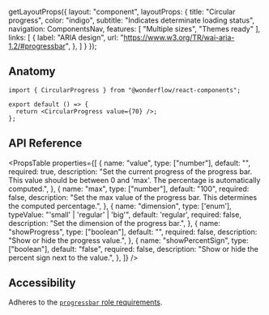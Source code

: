 
  getLayoutProps({
    layout: "component",
    layoutProps: {
      title: "Circular progress",
      color: "indigo",
      subtitle: "Indicates determinate loading status",
      navigation: ComponentsNav,
      features: [
        "Multiple sizes",
        "Themes ready"
      ],
      links: [
        {
          label: "ARIA design",
          url: "https://www.w3.org/TR/wai-aria-1.2/#progressbar",
        },
      ]
    }
  });

<LiveArea>
  <CircularProgress value={70} showProgress />
</LiveArea>

## Anatomy

```tsx lines="1,4"
import { CircularProgress } from "@wonderflow/react-components";

export default () => {
  return <CircularProgress value={70} />;
};
```

## API Reference

<PropsTable
  properties={[
    {
      name: "value",
      type: ["number"],
      default: "",
      required: true,
      description: "Set the current progress of the progress bar. This value should be between 0 and 'max'. The percentage is automatically computed.",
    },
    {
      name: "max",
      type: ["number"],
      default: "100",
      required: false,
      description: "Set the max value of the progress bar. This determines the computed percentage.",
    },
    {
      name: "dimension",
      type: ['enum'],
      typeValue: "'small' | 'regular' | 'big'",
      default: 'regular',
      required: false,
      description: "Set the dimension of the progress bar.",
    },
    {
      name: "showProgress",
      type: ["boolean"],
      default: "",
      required: false,
      description: "Show or hide the progress value.",
    },
    {
      name: "showPercentSign",
      type: ["boolean"],
      default: "false",
      required: false,
      description: "Show or hide the percent sign next to the value.",
    },
  ]}
/>

## Accessibility

Adheres to the [`progressbar` role requirements](https://www.w3.org/TR/wai-aria-1.2/#progressbar).
